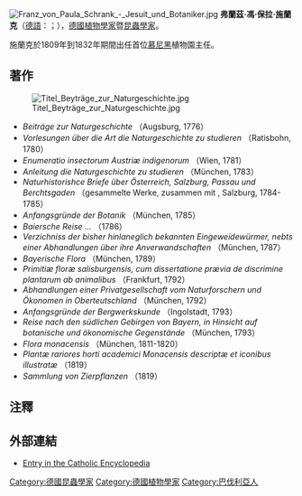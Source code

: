 [[File:Franz_von_Paula_Schrank_-_Jesuit_und_Botaniker.jpg|thumb]]
'''弗蘭茲·馮·保拉·施蘭克'''（[[德語|德語]]：{{lang|de|Franz von Paula Schrank}}；{{bd|1747年||1835年|catIdx=S}}），[[德國|德國]][[植物學|植物學家]]暨[[昆蟲學|昆蟲學家]]。

施蘭克於1809年到1832年期間出任首位[[慕尼黑|慕尼黑]]植物園主任。

{{植物命名人|Schrank|弗兰茨·冯·保拉·施兰克}}

== 著作 ==
[[File:Titel_Beyträge_zur_Naturgeschichte.jpg|thumb]]
* ''Beiträge zur Naturgeschichte'' （Augsburg, 1776）
* ''Vorlesungen über die Art die Naturgeschichte zu studieren'' （Ratisbohn, 1780）
* ''Enumeratio insectorum Austriæ indigenorum'' （Wien, 1781）
* ''Anleitung die Naturgeschichte zu studieren'' （München, 1783）
* ''Naturhistorishce Briefe über Österreich, Salzburg, Passau und Berchtsgaden'' （gesammelte Werke, zusammen mit {{tsl|de|Karl von Moll||Karl Maria Erenbert Freiherr von Moll}}, Salzburg, 1784-1785）
* ''Anfangsgründe der Botanik'' （München, 1785）
* ''Baiersche Reise …'' （1786）
* ''Verzichniss der bisher hinlaneglich bekannten Eingeweidewürmer, nebts einer Abhandlungen über ihre Anverwandschaften'' （München, 1787）
* ''Bayerische Flora'' （München, 1789）
* ''Primitiæ floræ salisburgensis, cum dissertatione prævia de discrimine plantarum ab animalibus'' （Frankfurt, 1792）
* ''Abhandlungen einer Privatgesellschaft vom Naturforschern und Ökonomen in Oberteutschland'' （München, 1792）
* ''Anfangsgründe der Bergwerkskunde'' （Ingolstadt, 1793）
* ''Reise nach den südlichen Gebirgen von Bayern, in Hinsicht auf botanische und ökonomische Gegenstände'' （München, 1793）
* ''Flora monacensis'' （München, 1811-1820）
* ''Plantæ rariores horti academici Monacensis descriptæ et iconibus illustratæ'' （1819）
* ''Sammlung von Zierpflanzen'' （1819）

== 注釋 ==
{{Reflist}}

== 外部連結 ==
* {{en}} [http://www.newadvent.org/cathen/13590c.htm Entry in the Catholic Encyclopedia] {{Wayback|url=http://www.newadvent.org/cathen/13590c.htm |date=20210329041217 }}

{{Authority control}}
{{DEFAULTSORT:Schrank, Franz Paula von}}
[[Category:德國昆蟲學家|Category:德國昆蟲學家]]
[[Category:德國植物學家|Category:德國植物學家]]
[[Category:巴伐利亞人|Category:巴伐利亞人]]

{{植物學家小作品}}
{{德國科學家小作品}}
